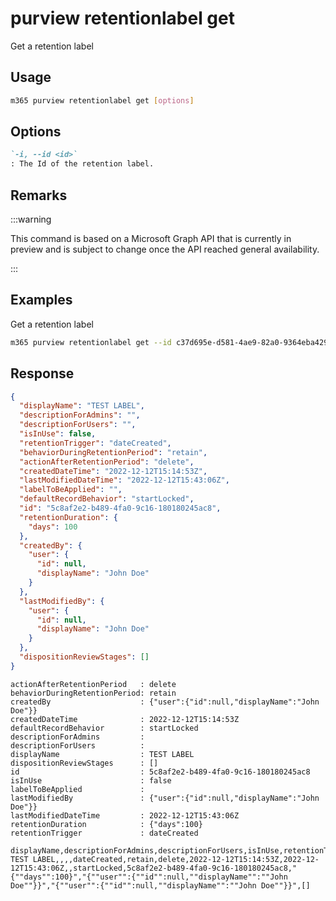 
# purview retentionlabel get

Get a retention label

## Usage

```sh
m365 purview retentionlabel get [options]
```

## Options

```md definition-list
`-i, --id <id>`
: The Id of the retention label.
```

<Global />

## Remarks

:::warning

This command is based on a Microsoft Graph API that is currently in preview and is subject to change once the API reached general availability.

:::

## Examples

Get a retention label

```sh
m365 purview retentionlabel get --id c37d695e-d581-4ae9-82a0-9364eba4291e
```

## Response

<Tabs>
  <TabItem value="JSON">

  ```json
  {
    "displayName": "TEST LABEL",
    "descriptionForAdmins": "",
    "descriptionForUsers": "",
    "isInUse": false,
    "retentionTrigger": "dateCreated",
    "behaviorDuringRetentionPeriod": "retain",
    "actionAfterRetentionPeriod": "delete",
    "createdDateTime": "2022-12-12T15:14:53Z",
    "lastModifiedDateTime": "2022-12-12T15:43:06Z",
    "labelToBeApplied": "",
    "defaultRecordBehavior": "startLocked",
    "id": "5c8af2e2-b489-4fa0-9c16-180180245ac8",
    "retentionDuration": {
      "days": 100
    },
    "createdBy": {
      "user": {
        "id": null,
        "displayName": "John Doe"
      }
    },
    "lastModifiedBy": {
      "user": {
        "id": null,
        "displayName": "John Doe"
      }
    },
    "dispositionReviewStages": []
  }
  ```

  </TabItem>
  <TabItem value="Text">

  ```text
  actionAfterRetentionPeriod   : delete
  behaviorDuringRetentionPeriod: retain
  createdBy                    : {"user":{"id":null,"displayName":"John Doe"}}
  createdDateTime              : 2022-12-12T15:14:53Z
  defaultRecordBehavior        : startLocked
  descriptionForAdmins         :
  descriptionForUsers          :
  displayName                  : TEST LABEL
  dispositionReviewStages      : []
  id                           : 5c8af2e2-b489-4fa0-9c16-180180245ac8
  isInUse                      : false
  labelToBeApplied             :
  lastModifiedBy               : {"user":{"id":null,"displayName":"John Doe"}}
  lastModifiedDateTime         : 2022-12-12T15:43:06Z
  retentionDuration            : {"days":100}
  retentionTrigger             : dateCreated
  ```

  </TabItem>
  <TabItem value="CSV">

  ```csv
  displayName,descriptionForAdmins,descriptionForUsers,isInUse,retentionTrigger,behaviorDuringRetentionPeriod,actionAfterRetentionPeriod,createdDateTime,lastModifiedDateTime,labelToBeApplied,defaultRecordBehavior,id,retentionDuration,createdBy,lastModifiedBy,dispositionReviewStages
  TEST LABEL,,,,dateCreated,retain,delete,2022-12-12T15:14:53Z,2022-12-12T15:43:06Z,,startLocked,5c8af2e2-b489-4fa0-9c16-180180245ac8,"{""days"":100}","{""user"":{""id"":null,""displayName"":""John Doe""}}","{""user"":{""id"":null,""displayName"":""John Doe""}}",[]
  ```

  </TabItem>
</Tabs>

